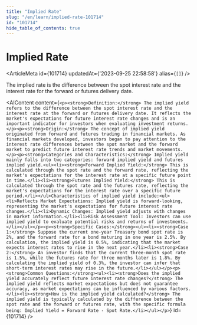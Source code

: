 ```yaml
---
title: "Implied Rate"
slug: "/en/learn/implied-rate-101714"
id: "101714"
hide_table_of_contents: true
---
```



# Implied Rate

<ArticleMeta id={101714} updatedAt={'2023-09-25 22:58:58'} alias={`[]`} />
<div className='border-solid border-b border-t-0 my-4 border-[var(--ifm-color-gray-300)]' />

The implied rate is the difference between the spot interest rate and the interest rate for the forward or futures delivery date.

<AIContent content={`<p><strong>Definition:</strong> The implied yield refers to the difference between the spot interest rate and the interest rate at the forward or futures delivery date. It reflects the market's expectations for future interest rate changes and is an important indicator for investors when evaluating investment returns.</p><p><strong>Origin:</strong> The concept of implied yield originated from forward and futures trading in financial markets. As financial markets developed, investors began to pay attention to the interest rate differences between the spot market and the forward market to predict future interest rate trends and market movements.</p><p><strong>Categories and Characteristics:</strong> Implied yield mainly falls into two categories: forward implied yield and futures implied yield.<ul><li><strong>Forward Implied Yield:</strong> This is calculated through the spot rate and the forward rate, reflecting the market's expectations for the interest rate at a specific future point in time.</li><li><strong>Futures Implied Yield:</strong> This is calculated through the spot rate and the futures rate, reflecting the market's expectations for the interest rate over a specific future period.</li></ul>Characteristics of implied yield include:<ul><li>Reflects Market Expectations: Implied yield is forward-looking, representing the market's expectations for future interest rate changes.</li><li>Dynamic Changes: Implied yield adjusts with changes in market information.</li><li>Risk Assessment Tool: Investors can use implied yield to evaluate potential risks and returns of investments.</li></ul></p><p><strong>Specific Cases:</strong><ul><li><strong>Case 1:</strong> Suppose the current one-year Treasury bond spot rate is 2%, and the forward rate for a bond maturing in one year is 2.5%. By calculation, the implied yield is 0.5%, indicating that the market expects interest rates to rise in the next year.</li><li><strong>Case 2:</strong> An investor finds that the current three-month spot rate is 1.5%, while the futures rate for three months later is 1.8%. By calculating the implied yield of 0.3%, the investor can infer that short-term interest rates may rise in the future.</li></ul></p><p><strong>Common Questions:</strong><ul><li><strong>Does the implied yield accurately reflect future interest rate changes?</strong> The implied yield reflects market expectations but does not guarantee accuracy, as market expectations can be influenced by various factors.</li><li><strong>How is the implied yield calculated?</strong> The implied yield is typically calculated by the difference between the spot rate and the forward or futures rate, with the specific formula being: Implied Yield = Forward Rate - Spot Rate.</li></ul></p>`} id={101714} />
